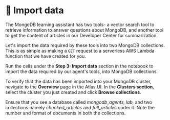 
# 👐 Import data

The MongoDB learning assistant has two tools- a vector search tool to retrieve information to answer questions about MongoDB, and another tool to get the content of articles in our Developer Center for summarization.

Let's import the data required by these tools into two MongoDB collections. This is as simple as making a `GET` request to a serverless AWS Lambda function that we have created for you.

Run the cells under the **Step 3: Import data** section in the notebook to import the data required by our agent's tools, into MongoDB collections.

To verify that the data has been imported into your MongoDB cluster, navigate to the **Overview** page in the Atlas UI. In the **Clusters section**, select the cluster you just created and click **Browse collections**.

<Screenshot url="https://cloud.mongodb.com" src="img/screenshots/50-agent-tools/4-import-data/1-browse-collections.png" alt="Browse collections" />

Ensure that you see a database called _mongodb_agents_lab_, and two collections namely _chunked_articles_ and _full_articles_ under it. Note the number and format of documents in both the collections.

<Screenshot url="https://cloud.mongodb.com" src="img/screenshots/50-agent-tools/4-import-data/2-chunked-collection.png" alt="Chunked collection" />

<Screenshot url="https://cloud.mongodb.com" src="img/screenshots/50-agent-tools/4-import-data/3-full-collection.png" alt="Full collection" />